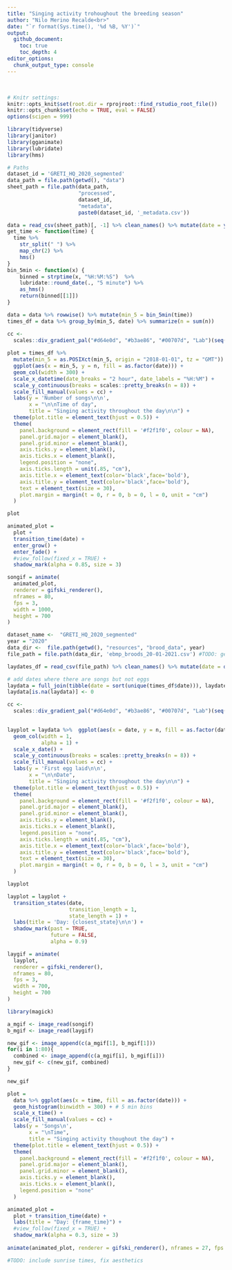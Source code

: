 ```yaml
---
title: "Singing activity trohoughout the breeding season"
author: "Nilo Merino Recalde<br>"
date: "`r format(Sys.time(), '%d %B, %Y')`"
output:
  github_document:
    toc: true
    toc_depth: 4
editor_options:
  chunk_output_type: console
---
```

<br>

```r
# Knitr settings: 
knitr::opts_knit$set(root.dir = rprojroot::find_rstudio_root_file())
knitr::opts_chunk$set(echo = TRUE, eval = FALSE)
options(scipen = 999)
```

```r
library(tidyverse)
library(janitor)
library(gganimate)
library(lubridate)
library(hms)


```

```r
# Paths
dataset_id = 'GRETI_HQ_2020_segmented'
data_path = file.path(getwd(), "data")
sheet_path = file.path(data_path,
                       "processed",
                       dataset_id,
                       "metadata",
                       paste0(dataset_id, '_metadata.csv'))
```

```r
data = read_csv(sheet_path)[, -1] %>% clean_names() %>% mutate(date = ymd(date)) %>% filter(date != "2020-03-29") %>% mutate(n = 1)
get_time <- function(time) {
  time %>%
    str_split(" ") %>%
    map_chr(2) %>%
    hms()
}
bin_5min <- function(x) {
    binned = strptime(x, "%H:%M:%S")  %>%  
    lubridate::round_date(., "5 minute") %>% 
    as_hms()
    return(binned[[1]])
}

data = data %>% rowwise() %>% mutate(min_5 = bin_5min(time))
times_df = data %>% group_by(min_5, date) %>% summarize(n = sum(n))
```

```r

cc <-
  scales::div_gradient_pal("#d64e0d", "#b3ae86", "#00707d", "Lab")(seq(0, 1, length.out =
                                                                         nrow(unique(data[c("date")]))))
plot = times_df %>%
  mutate(min_5 = as.POSIXct(min_5, origin = "2018-01-01", tz = "GMT")) %>%
  ggplot(aes(x = min_5, y = n, fill = as.factor(date))) +
  geom_col(width = 300) +
  scale_x_datetime(date_breaks = "2 hour", date_labels = "%H:%M") +
  scale_y_continuous(breaks = scales::pretty_breaks(n = 8)) +
  scale_fill_manual(values = cc) +
  labs(y = 'Number of songs\n\n',
       x = "\n\nTime of day",
       title = "Singing activity throughout the day\n\n") +
  theme(plot.title = element_text(hjust = 0.5)) +
  theme(
    panel.background = element_rect(fill = '#f2f1f0', colour = NA),
    panel.grid.major = element_blank(),
    panel.grid.minor = element_blank(),
    axis.ticks.y = element_blank(),
    axis.ticks.x = element_blank(),
    legend.position = "none",
    axis.ticks.length = unit(.85, "cm"),
    axis.title.x = element_text(color='black',face='bold'),
    axis.title.y = element_text(color='black',face='bold'),
    text = element_text(size = 30),
    plot.margin = margin(t = 0, r = 0, b = 0, l = 0, unit = "cm")
  )

plot

animated_plot =
  plot +
  transition_time(date) +
  enter_grow() +
  enter_fade() +
  #view_follow(fixed_x = TRUE) +
  shadow_mark(alpha = 0.85, size = 3)

songif = animate(
  animated_plot,
  renderer = gifski_renderer(),
  nframes = 80,
  fps = 3,
  width = 1000,
  height = 700
)

```

```r
dataset_name <-  "GRETI_HQ_2020_segmented"
year = "2020"
data_dir <-  file.path(getwd(), "resources", "brood_data", year)
file_path = file.path(data_dir, 'ebmp_broods_20-01-2021.csv') #TODO: get all and select newest automatically

laydates_df = read_csv(file_path) %>% clean_names() %>% mutate(date = dmy(lay_date), n=1) %>% filter(species == 'g') %>% group_by(date) %>% summarize(n = sum(n))

```


```r
# add dates where there are songs but not eggs
laydata = full_join(tibble(date = sort(unique(times_df$date))), laydates_df, by='date') %>% filter(date %in% unique(times_df$date) )
laydata[is.na(laydata)] <- 0

cc <-
  scales::div_gradient_pal("#d64e0d", "#b3ae86", "#00707d", "Lab")(seq(0, 1, length.out =
                                                                         nrow(unique(data[c("date")]))))

layplot = laydata %>%  ggplot(aes(x = date, y = n, fill = as.factor(date))) +
  geom_col(width = 1,
           alpha = 1) +
  scale_x_date() +
  scale_y_continuous(breaks = scales::pretty_breaks(n = 8)) +
  scale_fill_manual(values = cc) +
  labs(y = 'First egg laid\n\n',
       x = "\n\nDate",
       title = "Singing activity throughout the day\n\n") +
  theme(plot.title = element_text(hjust = 0.5)) +
  theme(
    panel.background = element_rect(fill = '#f2f1f0', colour = NA),
    panel.grid.major = element_blank(),
    panel.grid.minor = element_blank(),
    axis.ticks.y = element_blank(),
    axis.ticks.x = element_blank(),
    legend.position = "none",
    axis.ticks.length = unit(.85, "cm"),
    axis.title.x = element_text(color='black',face='bold'),
    axis.title.y = element_text(color='black',face='bold'),
    text = element_text(size = 30),
    plot.margin = margin(t = 0, r = 0, b = 0, l = 3, unit = "cm")
  )

layplot

layplot = layplot +
  transition_states(date,
                    transition_length = 1,
                    state_length = 1) +
  labs(title = 'Day: {closest_state}\n\n') +
  shadow_mark(past = TRUE,
              future = FALSE,
              alpha = 0.9)

laygif = animate(
  layplot,
  renderer = gifski_renderer(),
  nframes = 80,
  fps = 3,
  width = 700,
  height = 700
)

```


```r
library(magick)

a_mgif <- image_read(songif)
b_mgif <- image_read(laygif)

new_gif <- image_append(c(a_mgif[1], b_mgif[1]))
for(i in 1:80){
  combined <- image_append(c(a_mgif[i], b_mgif[i]))
  new_gif <- c(new_gif, combined)
}

new_gif


```

```r


plot =
  data %>% ggplot(aes(x = time, fill = as.factor(date))) +
  geom_histogram(binwidth = 300) + # 5 min bins
  scale_x_time() +
  scale_fill_manual(values = cc) +
  labs(y = 'Songs\n',
       x = "\nTime",
       title = "Singing activity thoughout the day") +
  theme(plot.title = element_text(hjust = 0.5)) +
  theme(
    panel.background = element_rect(fill = '#f2f1f0', colour = NA),
    panel.grid.major = element_blank(),
    panel.grid.minor = element_blank(),
    axis.ticks.y = element_blank(),
    axis.ticks.x = element_blank(),
    legend.position = "none"
  )

animated_plot =
  plot + transition_time(date) +
  labs(title = "Day: {frame_time}") +
  #view_follow(fixed_x = TRUE) +
  shadow_mark(alpha = 0.3, size = 3) 
  
animate(animated_plot, renderer = gifski_renderer(), nframes = 27, fps = 1, width = 600, height = 300)

#TODO: include sunrise times, fix aesthetics
```
